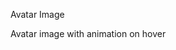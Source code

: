 
<Meta title="Avatar Image" component={AvatarImage} />

Avatar Image

Avatar image with animation on hover

<Story name="Avatar Image" component={AvatarImage}>
  <AvatarImage
    image={text(
      'Image URL',
      'https://images.pexels.com/photos/6753871/pexels-photo-6753871.jpeg?auto=compress&cs=tinysrgb&w=1260&h=750&dpr=2',
    )}
    height={number('Height', 200)}
    width={number('Width', 200)}
  />
</Story>
<ArgTypes of={AvatarImage} />
